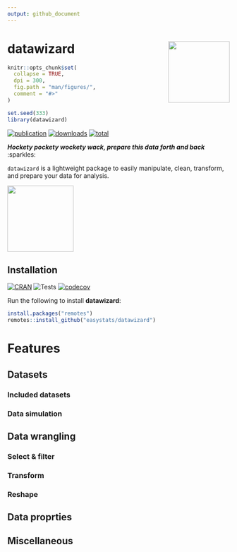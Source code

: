 ```yaml
---
output: github_document
---
```


# datawizard <img src='man/figures/logo.png' align="right" height="139" />

```r
knitr::opts_chunk$set(
  collapse = TRUE,
  dpi = 300,
  fig.path = "man/figures/",
  comment = "#>"
)

set.seed(333)
library(datawizard)
```

[![publication](https://img.shields.io/badge/Cite-Unpublished-yellow)](https://github.com/easystats/datawizard/blob/master/inst/CITATION)
[![downloads](http://cranlogs.r-pkg.org/badges/datawizard)](https://cran.r-project.org/package=datawizard)
[![total](https://cranlogs.r-pkg.org/badges/grand-total/datawizard)](https://cranlogs.r-pkg.org/) 


***Hockety pockety wockety wack, prepare this data forth and back*** :sparkles:


`datawizard` is a lightweight package to easily manipulate, clean, transform, and prepare your data for analysis.

<img src='https://media.giphy.com/media/VcizxCUIgaKpa/giphy.gif' height="150" />


## Installation

[![CRAN](http://www.r-pkg.org/badges/version/datawizard)](https://cran.r-project.org/package=datawizard)
![Tests](https://github.com/easystats/datawizard/workflows/R-check/badge.svg)
[![codecov](https://codecov.io/gh/easystats/datawizard/branch/master/graph/badge.svg)](https://codecov.io/gh/easystats/datawizard)


<!-- Run the following to install the stable release of **modelbased** from CRAN: -->

<!-- ```{r, warning=FALSE, message=FALSE, eval=FALSE} -->
<!-- install.packages("modelbased") -->
<!-- ``` -->

<!-- Or this one to install the latest development version: -->

<!-- ```{r, warning=FALSE, message=FALSE, eval=FALSE} -->
<!-- install.packages("remotes") -->
<!-- remotes::install_github("easystats/modelbased") -->
<!-- ``` -->

Run the following to install **datawizard**:

```r
install.packages("remotes")
remotes::install_github("easystats/datawizard")
```

# Features

## Datasets

### Included datasets

### Data simulation


## Data wrangling 

### Select \& filter

### Transform

### Reshape


## Data proprties

## Miscellaneous
